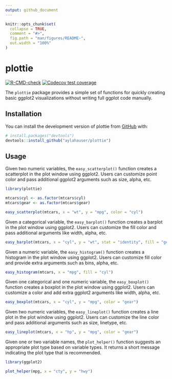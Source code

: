 ```yaml
---
output: github_document
---
```


<!-- README.md is generated from README.Rmd. Please edit that file -->

```r
knitr::opts_chunk$set(
  collapse = TRUE,
  comment = "#>",
  fig.path = "man/figures/README-",
  out.width = "100%"
)
```

# plottie

<!-- badges: start -->
[![R-CMD-check](https://github.com/aylahauser/plottie/actions/workflows/R-CMD-check.yaml/badge.svg)](https://github.com/aylahauser/plottie/actions/workflows/R-CMD-check.yaml)
[![Codecov test coverage](https://codecov.io/gh/aylahauser/plottie/graph/badge.svg)](https://app.codecov.io/gh/aylahauser/plottie)
<!-- badges: end -->

The `plottie` package provides a simple set of functions for quickly creating basic ggplot2 visualizations without writing full ggplot code manually.

## Installation

You can install the development version of plottie from [GitHub](https://github.com/) with:

``` r
# install.packages("devtools")
devtools::install_github("aylahauser/plottie")
```

## Usage

Given two numeric variables, the `easy_scatterplot()` function creates a scatterplot in the plot window using ggplot2.
Users can customize point color and pass additional ggplot2 arguments such as size, alpha, etc.

```r
library(plottie)

mtcars$cyl <- as.factor(mtcars$cyl)
mtcars$gear <- as.factor(mtcars$gear)

easy_scatterplot(mtcars, x = "wt", y = "mpg", color = "cyl")
```

Given a categorical variable, the `easy_barplot()` function creates a barplot in the plot window using ggplot2.
Users can customize the fill color and pass additional arguments like width, alpha, etc.

```r
easy_barplot(mtcars, x = "cyl", y = "wt", stat = "identity", fill = "gear")
```

Given a numeric variable, the `easy_histogram()` function creates a histogram in the plot window using ggplot2.
Users can customize fill color and provide extra arguments such as bins, alpha, etc.

```r
easy_histogram(mtcars, x = "mpg", fill = "cyl")
```

Given one categorical and one numeric variable, the `easy_boxplot()` function creates a boxplot in the plot window using ggplot2.
Users can customize a color and add extra ggplot2 arguments like width, alpha, etc.

```r
easy_boxplot(mtcars, x = "cyl", y = "mpg", color = "gear")
```

Given two numeric variables, the `easy_lineplot()` function creates a line plot in the plot window using ggplot2.
Users can customize the line color and pass additional arguments such as size, linetype, etc.

```r
easy_lineplot(mtcars, x = "hp", y = "mpg", color = "gear")
```

Given one or two variable names, the `plot_helper()` function suggests an appropriate plot type based on variable types.
It returns a short message indicating the plot type that is recommended.

```r
library(ggplot2)

plot_helper(mpg, x = "cty", y = "hwy")
```

